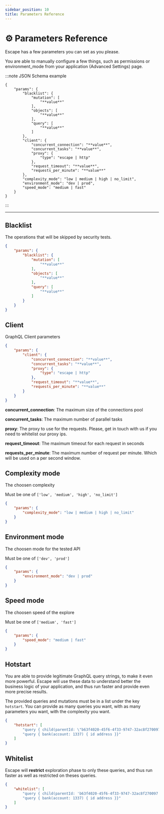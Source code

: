 ```yaml
---
sidebar_position: 10
title: Parameters Reference
---
```


# ⚙️ Parameters Reference

Escape has a few parameters you can set as you please.

You are able to manually configure a few things, such as permissions or environment_mode from your application (Advanced Settings) page.

:::note JSON Schema example

```
{
    "params": {
        "blacklist": {
            "mutation": [
                "**value**"
            ],
            "objects": [
                "**value**"
            ],
            "query": [
                "**value**"
            ]
        },
        "client": {
            "concurrent_connection": "**value**",
            "concurrent_tasks": "**value**",
            "proxy": {
                "type": "escape | http"
            },
            "request_timeout": "**value**",
            "requests_per_minute": "**value**"
        },
        "complexity_mode": "low | medium | high | no_limit",
        "environment_mode": "dev | prod",
        "speed_mode": "medium | fast"
    }
}
```

:::

***



## Blacklist

The operations that will be skipped by security tests.

```JSON
{
    "params": {
        "blacklist": {
            "mutation": [
                "**value**"
            ],
            "objects": [
                "**value**"
            ],
            "query": [
                "**value**"
            ]
        }
    }
}
```



## Client

GraphQL Client parameters

```JSON
{
    "params": {
        "client": {
            "concurrent_connection": "**value**",
            "concurrent_tasks": "**value**",
            "proxy": {
                "type": "escape | http"
            },
            "request_timeout": "**value**",
            "requests_per_minute": "**value**"
        }
    }
}
```

**concurrent_connection**: The maximum size of the connections pool

**concurrent_tasks**: The maximum number of parallel tasks

**proxy**: The proxy to use for the requests. Please, get in touch with us if you need to whitelist our proxy ips.

**request_timeout**: The maximum timeout for each request in seconds

**requests_per_minute**: The maximum number of request per minute. Which will be used on a per second window.



## Complexity mode

The choosen complexity

Must be one of `['low', 'medium', 'high', 'no_limit']`

```JSON
{
    "params": {
        "complexity_mode": "low | medium | high | no_limit"
    }
}
```



## Environment mode

The choosen mode for the tested API

Must be one of `['dev', 'prod']`

```JSON
{
    "params": {
        "environment_mode": "dev | prod"
    }
}
```



## Speed mode

The choosen speed of the explore

Must be one of `['medium', 'fast']`

```JSON
{
    "params": {
        "speed_mode": "medium | fast"
    }
}
```



## Hotstart

You are able to provide legitimate GraphQL query strings, to make it even more powerful. Escape will use these data to understand better the business logic of your application, and thus run faster and provide even more precise results.

The provided queries and mutations must be in a list under the key `hotstart`. You can provide as many queries you want, with as many parameters you want, with the complexity you want.

```JSON
{
    "hotstart": [
        "query { child(parentId: \"b63f4020-45f6-4f33-9747-32ac8f270097\" ) { id name birthdate }}",
        "query { bank(account: 1337) { id address }}"
    ]
}
```

## Whitelist

Escape will **restrict** exploration phase to only these queries, and thus run faster as well as restricted on theses queries.

```JSON
{
    "whitelist": [
        "query { child(parentId: 'b63f4020-45f6-4f33-9747-32ac8f270097' ) { id name birthdate }}",
        "query { bank(account: 1337) { id address }}"
    ]
}
```
